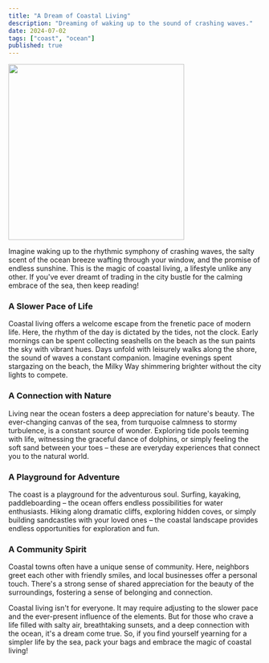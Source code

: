 ```yaml
---
title: "A Dream of Coastal Living"
description: "Dreaming of waking up to the sound of crashing waves."
date: 2024-07-02
tags: ["coast", "ocean"]
published: true
---
```


<Image src="/ocean-dream.jpg" width="350" height="350" />

Imagine waking up to the rhythmic symphony of crashing waves, the salty scent of the ocean breeze wafting through your window, and the promise of endless sunshine. This is the magic of coastal living, a lifestyle unlike any other. If you've ever dreamt of trading in the city bustle for the calming embrace of the sea, then keep reading!

### A Slower Pace of Life

Coastal living offers a welcome escape from the frenetic pace of modern life. Here, the rhythm of the day is dictated by the tides, not the clock. Early mornings can be spent collecting seashells on the beach as the sun paints the sky with vibrant hues. Days unfold with leisurely walks along the shore, the sound of waves a constant companion. Imagine evenings spent stargazing on the beach, the Milky Way shimmering brighter without the city lights to compete.

### A Connection with Nature

Living near the ocean fosters a deep appreciation for nature's beauty. The ever-changing canvas of the sea, from turquoise calmness to stormy turbulence, is a constant source of wonder. Exploring tide pools teeming with life, witnessing the graceful dance of dolphins, or simply feeling the soft sand between your toes – these are everyday experiences that connect you to the natural world.

### A Playground for Adventure

The coast is a playground for the adventurous soul. Surfing, kayaking, paddleboarding – the ocean offers endless possibilities for water enthusiasts. Hiking along dramatic cliffs, exploring hidden coves, or simply building sandcastles with your loved ones – the coastal landscape provides endless opportunities for exploration and fun.

### A Community Spirit

Coastal towns often have a unique sense of community. Here, neighbors greet each other with friendly smiles, and local businesses offer a personal touch. There's a strong sense of shared appreciation for the beauty of the surroundings, fostering a sense of belonging and connection.

Coastal living isn't for everyone. It may require adjusting to the slower pace and the ever-present influence of the elements. But for those who crave a life filled with salty air, breathtaking sunsets, and a deep connection with the ocean, it's a dream come true. So, if you find yourself yearning for a simpler life by the sea, pack your bags and embrace the magic of coastal living!
